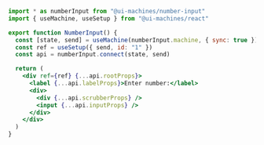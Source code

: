 ```jsx {13}
import * as numberInput from "@ui-machines/number-input"
import { useMachine, useSetup } from "@ui-machines/react"

export function NumberInput() {
  const [state, send] = useMachine(numberInput.machine, { sync: true })
  const ref = useSetup({ send, id: "1" })
  const api = numberInput.connect(state, send)

  return (
    <div ref={ref} {...api.rootProps}>
      <label {...api.labelProps}>Enter number:</label>
      <div>
        <div {...api.scrubberProps} />
        <input {...api.inputProps} />
      </div>
    </div>
  )
}
```
